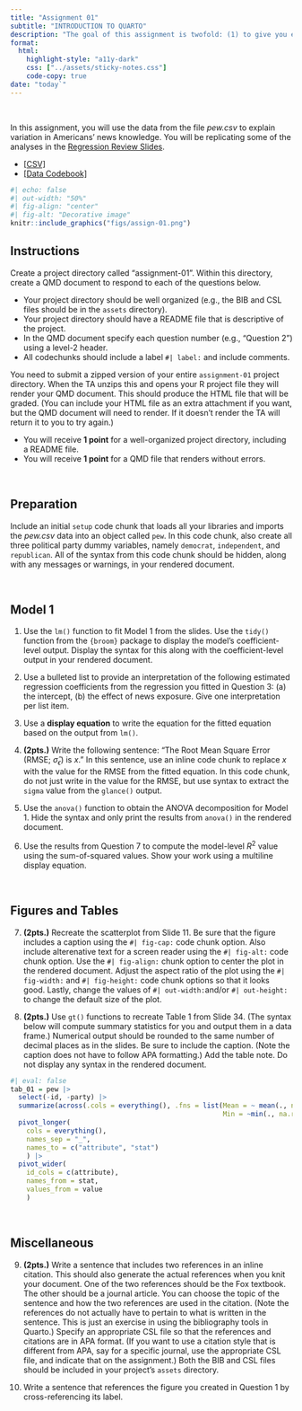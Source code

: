 ```yaml
---
title: "Assignment 01"
subtitle: "INTRODUCTION TO QUARTO"
description: "The goal of this assignment is twofold: (1) to give you experience using Quarto to integrate analysis and documentation, and (2) to review regression content from EPSY 8251. This assignment is worth 15 points. <br /><br /> *Copyright EPSY 8252, 2025*"
format:
  html:
    highlight-style: "a11y-dark"
    css: ["../assets/sticky-notes.css"]
    code-copy: true
date: "today`"
---
```


<br />

In this assignment, you will use the data from the file *pew.csv* to explain variation in Americans' news knowledge. You will be replicating some of the analyses in the [Regression Review Slides](../files/01-regression-review.pdf).

- [[CSV]](https://raw.githubusercontent.com/zief0002/fluffy-ants/main/data/pew.csv)
- [[Data Codebook]](http://zief0002.github.io/fluffy-ants/codebooks/pew.html)


```r
#| echo: false
#| out-width: "50%"
#| fig-align: "center"
#| fig-alt: "Decorative image"
knitr::include_graphics("figs/assign-01.png")
```

## Instructions

Create a project directory called "assignment-01". Within this directory, create a QMD document to respond to each of the questions below. 

- Your project directory should be well organized (e.g., the BIB and CSL files should be in the `assets` directory).
- Your project directory should have a README file that is descriptive of the project.
- In the QMD document specify each question number (e.g., "Question 2") using a level-2 header. 
- All codechunks should include a label `#| label:` and include comments.

You need to submit a zipped version of your entire `assignment-01` project directory. When the TA unzips this and opens your R project file they will render your QMD document. This should produce the HTML file that will be graded. (You can include your HTML file as an extra attachment if you want, but the QMD document will need to render. If it doesn't render the TA will return it to you to try again.)

- You will receive **1 point** for a well-organized project directory, including a README file.
- You will receive **1 point** for a QMD file that renders without errors.


<br />


## Preparation

Include an initial `setup` code chunk that loads all your libraries and imports the *pew.csv* data into an object called `pew`. In this code chunk, also create all three political party dummy variables, namely `democrat`, `independent`, and `republican`. All of the syntax from this code chunk should be hidden, along with any messages or warnings, in your rendered document.

<br />


## Model 1


1. Use the `lm()` function to fit Model 1 from the slides. Use the `tidy()` function from the `{broom}` package to display the model's coefficient-level output. Display the syntax for this along with the coefficient-level output in your rendered document.

2. Use a bulleted list to provide an interpretation of the following estimated regression coefficients from the regression you fitted in Question 3: (a) the intercept, (b) the effect of news exposure. Give one interpretation per list item.

3. Use a **display equation** to write the equation for the fitted equation based on the output from `lm()`.

4. **(2pts.)** Write the following sentence: "The Root Mean Square Error (RMSE; $\hat\sigma_{\epsilon}$) is $x$." In this sentence, use an inline code chunk to replace $x$ with the value for the RMSE from the fitted equation. In this code chunk, do not just write in the value for the RMSE, but use syntax to extract the `sigma` value from the `glance()` output.

5. Use the `anova()` function to obtain the ANOVA decomposition for Model 1. Hide the syntax and only print the results from `anova()` in the rendered document.

6. Use the results from Question 7 to compute the model-level $R^2$ value using the sum-of-squared values. Show your work using a multiline display equation.

<br />


## Figures and Tables


7. **(2pts.)** Recreate the scatterplot from Slide 11. Be sure that the figure includes a caption using the `#| fig-cap:` code chunk option. Also include alterenative text for a screen reader using the `#| fig-alt:` code chunk option. Use the `#| fig-align:` chunk option to center the plot in the rendered document. Adjust the aspect ratio of the plot using the `#| fig-width:` and `#| fig-height:` code chunk options so that it looks good. Lastly, change the values of `#| out-width:`and/or `#| out-height:` to change the default size of the plot.

8. **(2pts.)** Use `gt()` functions to recreate Table 1 from Slide 34. (The syntax below will compute summary statistics for you and output them in a data frame.) Numerical output should be rounded to the same number of decimal places as in the slides. Be sure to include the caption. (Note the caption does not have to follow APA formatting.) Add the table note. Do not display any syntax in the rendered document. 

```r
#| eval: false
tab_01 = pew |>
  select(-id, -party) |>
  summarize(across(.cols = everything(), .fns = list(Mean = ~ mean(., na.rm = TRUE), SD = ~sd(., na.rm = TRUE), 
                                                     Min = ~min(., na.rm = TRUE), Max = ~max(., na.rm = TRUE)))) |>
  pivot_longer(
    cols = everything(), 
    names_sep = "_", 
    names_to = c("attribute", "stat")
    ) |>
  pivot_wider(
    id_cols = c(attribute), 
    names_from = stat, 
    values_from = value
    )
```


<br />


## Miscellaneous

9. **(2pts.)** Write a sentence that includes two references in an inline citation. This should also generate the actual references when you knit your document. One of the two references should be the Fox textbook. The other should be a journal article. You can choose the topic of the sentence and how the two references are used in the citation. (Note the references do not actually have to pertain to what is written in the sentence. This is just an exercise in using the bibliography tools in Quarto.) Specify an appropriate CSL file so that the references and citations are in APA format. (If you want to use a citation style that is different from APA, say for a specific journal, use the appropriate CSL file, and indicate that on the assignment.) Both the BIB and CSL files should be included in your project's `assets` directory. 

10. Write a sentence that references the figure you created in Question 1 by cross-referencing its label. 

<br />




